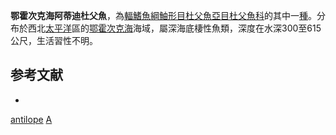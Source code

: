 {{Speciesbox
| taxon = Artediellina antilope
| status = NE
| status_system = IUCN3.1
| binomial_authority = [[Schmidt|Schmidt]], 1937
| synonyms = *''Artediellus antilope''<br /><small>Schmidt, 1937</small> 
}}
'''鄂霍次克海阿蒂迪杜父魚'''，為[[輻鰭魚綱|輻鰭魚綱]][[鮋形目|鮋形目]][[杜父魚亞目|杜父魚亞目]][[杜父魚科|杜父魚科]]的其中一[[種|種]]。分布於西北[[太平洋|太平洋]]區的[[鄂霍次克海|鄂霍次克海]]海域，屬深海底棲性魚類，深度在水深300至615公尺，生活習性不明。

==参考文献==
*{{FishBase_species|genus=Artediellina|species=antilope|year=2011|month=12}}

{{鮋形目小作品}}

{{taxonbar}}
[[Category:阿蒂迪杜父魚屬|antilope]]
[[Category:1937年描述的鱼类|A]]